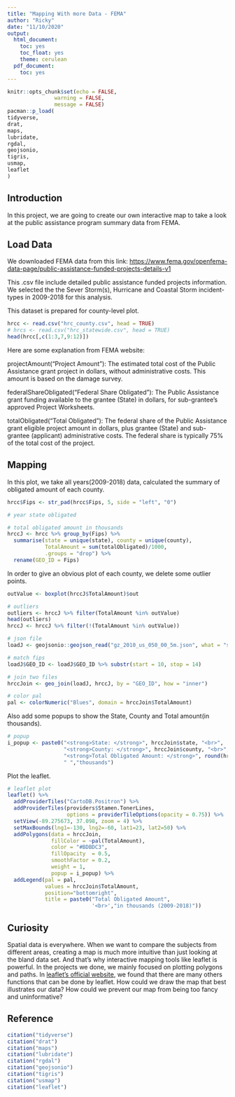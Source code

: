 ```yaml
---
title: "Mapping With more Data - FEMA"
author: "Ricky"
date: "11/10/2020"
output:
  html_document:
    toc: yes
    toc_float: yes
    theme: cerulean
  pdf_document:
    toc: yes
---
```


```r
knitr::opts_chunk$set(echo = FALSE, 
               warning = FALSE,
               message = FALSE)
pacman::p_load(
tidyverse,
drat,
maps,
lubridate,
rgdal,
geojsonio,
tigris,
usmap,
leaflet
)
```
## Introduction
In this project, we are going to create our own interactive map to take a look at the public assistance program summary data from FEMA. 

## Load Data
We downloaded FEMA data from this link: <a href="https://www.fema.gov/openfema-data-page/public-assistance-funded-projects-details-v1">https://www.fema.gov/openfema-data-page/public-assistance-funded-projects-details-v1</a>

This .csv file include detailed public assistance funded projects information. We selected the the Sever Storm(s), Hurricane and Coastal Storm incident-types in 2009-2018 for this analysis.

This dataset is prepared for county-level plot.
```r
hrcc <- read.csv("hrc_county.csv", head = TRUE)
# hrcs <- read.csv("hrc_statewide.csv", head = TRUE)
head(hrcc[,c(1:3,7,9:12)])
```
Here are some explanation from FEMA website:

projectAmount("Project Amount"): The estimated total cost of the Public Assistance grant project in dollars, without administrative costs. This amount is based on the damage survey.

federalShareObligated("Federal Share Obligated"): The Public Assistance grant funding available to the grantee (State) in dollars, for sub-grantee's approved Project Worksheets.

totalObligated("Total Obligated"): The federal share of the Public Assistance grant eligible project amount in dollars, plus grantee (State) and sub-grantee (applicant) administrative costs. The federal share is typically 75% of the total cost of the project.

## Mapping
In this plot, we take all years(2009-2018) data, calculated the summary of obligated amount of each county.
```r

hrcc$Fips <- str_pad(hrcc$Fips, 5, side = "left", "0")

# year state obligated
```

```r
# total obligated amount in thousands
hrccJ <- hrcc %>% group_by(Fips) %>% 
  summarise(state = unique(state), county = unique(county), 
            TotalAmount = sum(totalObligated)/1000,
            .groups = "drop") %>%
  rename(GEO_ID = Fips)
```

In order to give an obvious plot of each county, we delete some outlier points.
```r
outValue <- boxplot(hrccJ$TotalAmount)$out
```

```r
# outliers
outliers <- hrccJ %>% filter(TotalAmount %in% outValue)
head(outliers)
hrccJ <- hrccJ %>% filter(!(TotalAmount %in% outValue))
```

```r
# json file
loadJ <- geojsonio::geojson_read("gz_2010_us_050_00_5m.json", what = "sp")

# match fips
loadJ$GEO_ID <- loadJ$GEO_ID %>% substr(start = 10, stop = 14)

# join two files
hrccJoin <- geo_join(loadJ, hrccJ, by = "GEO_ID", how = "inner")

# color pal
pal <- colorNumeric("Blues", domain = hrccJoin$TotalAmount)
```

Also add some popups to show the State, County and Total amount(in thousands).
```r
# popup 
i_popup <- paste0("<strong>State: </strong>", hrccJoin$state, "<br>", 
                  "<strong>County: </strong>", hrccJoin$county, "<br>", 
                  "<strong>Total Obligated Amount: </strong>", round(hrccJoin$TotalAmount,2) ,
                  " ","thousands") 
```

Plot the leaflet.
```r
# leaflet plot
leaflet() %>% 
  addProviderTiles("CartoDB.Positron") %>%
  addProviderTiles(providers$Stamen.TonerLines,
                   options = providerTileOptions(opacity = 0.75)) %>%
  setView(-89.275673, 37.098, zoom = 4) %>%
  setMaxBounds(lng1=-130, lng2=-60, lat1=23, lat2=50) %>%
  addPolygons(data = hrccJoin,
              fillColor = ~pal(TotalAmount), 
              color = "#BDBDC3",
              fillOpacity  = 0.5, 
              smoothFactor = 0.2,
              weight = 1,
              popup = i_popup) %>%
  addLegend(pal = pal,
            values = hrccJoin$TotalAmount,
            position="bottomright",
            title = paste0("Total Obligated Amount",
                           '<br>',"in thousands (2009-2018)"))
```

## Curiosity
Spatial data is everywhere. When we want to compare the subjects from different areas, creating a map is much more intuitive than just looking at the bland data set. And that's why interactive mapping tools like leaflet is powerful. In the projects we done, we mainly focused on plotting polygons and paths. In <a href="https://leafletjs.com/reference-0.7.7.html">leaflet's official website</a>, we found that there are many others functions that can be done by leaflet. How could we draw the map that best illustrates our data? How could we prevent our map from being too fancy and uninformative? 

## Reference
```r
citation("tidyverse")
citation("drat")
citation("maps")
citation("lubridate")
citation("rgdal")
citation("geojsonio")
citation("tigris")
citation("usmap")
citation("leaflet")
```